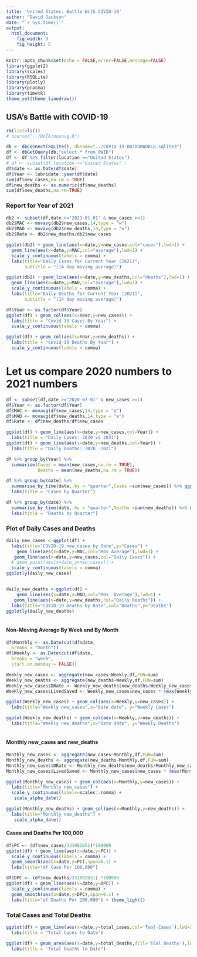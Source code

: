 ```yaml
---
title: 'United States: Battle With COVID-19'
author: "David Jackson"
date: "`r Sys.time()`"
output: 
  html_document:
    fig_width: 9
    fig_height: 5
---
```


```r
knitr::opts_chunk$set(echo = FALSE,error=FALSE,message=FALSE)
library(ggplot2)
library(scales)
library(RSQLite)
library(plotly)
library(pracma)
library(timetk)
theme_set(theme_linedraw())
```

## USA's Battle with COVID-19

```r
rm(list=ls())
# source("../DATA/movavg.R")

db <- dbConnect(SQLite(), dbname="../COVID-19-DB/OURWORLD.sqlite3")
df <- dbGetQuery(db,"select * from OWID")
df <- df %>% filter(location =="United States")
# df <- subset(df,location =="United States" )
df$date <- as.Date(df$date)
df$Year <- lubridate::year(df$date)
sum(df$new_cases,na.rm = TRUE)
df$new_deaths <- as.numeric(df$new_deaths)
sum(df$new_deaths,na.rm=TRUE)

```

### Report for Year of 2021 

```r
db2 <- subset(df,date >="2021-01-01" & new_cases >=1)
db2$MAC <- movavg(db2$new_cases,14,type = "w")
db2$MAD <- movavg(db2$new_deaths,14,type = "w")
db2$Rate <- db2$new_deaths/db2$new_cases
```
```r
ggplot(db2) + geom_line(aes(x=date,y=new_cases,col="cases"),lwd=1) +
  geom_line(aes(x=date,y=MAC,col="average"),lwd=1) +
  scale_y_continuous(labels = comma) +
  labs(title="Daily Cases for Current Year (2021)",
       subtitle = "(14 day moving average)")

ggplot(db2) + geom_line(aes(x=date,y=new_deaths,col="deaths"),lwd=1) +
  geom_line(aes(x=date,y=MAD,col="average"),lwd=1) +
  scale_y_continuous(labels = comma) +
  labs(title="Daily Deaths for Current Year (2021)",
       subtitle = "(14 day moving average)")
```
```r
df$Year <- as.factor(df$Year)
ggplot(df) + geom_col(aes(x=Year,y=new_cases)) +
  labs(title = "Covid-19 Cases By Year") +
  scale_y_continuous(labels = comma)

ggplot(df) + geom_col(aes(x=Year,y=new_deaths)) +
  labs(title = "Covid-19 Deaths By Year") +
  scale_y_continuous(labels = comma)
```


# Let us compare 2020 numbers to 2021 numbers

```r
df <- subset(df,date >="2020-07-01" & new_cases >=1)
df$Year <- as.factor(df$Year)
df$MAC <- movavg(df$new_cases,14,type = "e")
df$MAD <- movavg(df$new_deaths,14,type = "e")
df$Rate <- df$new_deaths/df$new_cases

ggplot(df) + geom_line(aes(x=date,y=new_cases,col=Year)) +
  labs(title = "Daily Cases: 2020 vs 2021")
ggplot(df) + geom_line(aes(x=date,y=new_deaths,col=Year)) +
  labs(title = "Daily Deaths: 2020 -2021")
```

```r
df %>% group_by(Year) %>%
  summarise(Cases = mean(new_cases,na.rm = TRUE),
            Deaths = mean(new_deaths,na.rm = TRUE))
```
```r
df %>% group_by(date) %>%
  summarise_by_time(date,.by = "quarter",Cases =sum(new_cases)) %>% ggplot(aes(x=date,y=Cases)) + geom_col() +
  labs(title = "Cases by Quarter")

df %>% group_by(date) %>%
  summarise_by_time(date,.by = "quarter",Deaths =sum(new_deaths)) %>% ggplot(aes(x=date,y=Deaths)) + geom_col() +
  labs(title = "Deaths by Quarter")
```


### Plot of Daily Cases and Deaths

```r
daily_new_cases <-ggplot(df) + 
  labs(title="COVID-19 new_cases by Date",y="Cases") +
    geom_line(aes(x=date,y=MAC,col="Mov Average"),lwd=1) +
   geom_line(aes(x=date,y=new_cases,col="Daily Cases")) +
  # geom_point(aes(x=date,y=new_cases)) +
  scale_y_continuous(labels = comma)
ggplotly(daily_new_cases)



```
```r
daily_new_deaths <-ggplot(df) + 
    geom_line(aes(x=date,y=MAD,col="Mov. Average"),lwd=1) +
   geom_line(aes(x=date,y=new_deaths,col="Daily Deaths")) +
  labs(title="COVID-19 Deaths by Date",col="Deaths",y="Deaths") 
ggplotly(daily_new_deaths)
     

```

#### Non-Moving Average By Week and By Month

```r
df$Monthly <- as.Date(cut(df$date,
  breaks = "month"))
df$Weekly <- as.Date(cut(df$date,
  breaks = "week",
  start.on.monday = FALSE))

```
```r
Weekly_new_cases <- aggregate(new_cases~Weekly,df,FUN=sum)
Weekly_new_deaths <- aggregate(new_deaths~Weekly,df,FUN=sum)
Weekly_new_cases$DRate <- Weekly_new_deaths$new_deaths/Weekly_new_cases$new_cases
Weekly_new_cases$LivedSaved <- Weekly_new_cases$new_cases * (max(Weekly_new_cases$DRate) - Weekly_new_cases$DRate) 

```
```r
ggplot(Weekly_new_cases) + geom_col(aes(x=Weekly,y=new_cases)) + 
  labs(title="Weekly new_cases",x="Date date", y="Weekly Cases") 

ggplot(Weekly_new_deaths) + geom_col(aes(x=Weekly,y=new_deaths)) + 
  labs(title="Weekly new_deaths",x="Date date", y="Weekly Deaths") 
  
``` 


#### Monthly new_cases and new_deaths

```r

Monthly_new_cases <- aggregate(new_cases~Monthly,df,FUN=sum)
Monthly_new_deaths <- aggregate(new_deaths~Monthly,df,FUN=sum)
Monthly_new_cases$DRate <- Monthly_new_deaths$new_deaths/Monthly_new_cases$new_cases
Monthly_new_cases$LivedSaved <- Monthly_new_cases$new_cases * (max(Monthly_new_cases$DRate) - Monthly_new_cases$DRate) * 100
```
```r
ggplot(Monthly_new_cases) + geom_col(aes(x=Monthly,y=new_cases)) +
  labs(title="Monthly new_cases") +
  scale_y_continuous(labels=scales::comma) +
   scale_alpha_date()

ggplot(Monthly_new_deaths) + geom_col(aes(x=Monthly,y=new_deaths)) +
  labs(title="Monthly new_deaths") +
   scale_alpha_date()
```

#### Cases and Deaths Per 100,000

```r
df$PC <- (df$new_cases/331002651)*100000
ggplot(df) + geom_line(aes(x=date,y=PC)) +
  scale_y_continuous(labels = comma) +
  geom_smooth(aes(x=date,y=PC),span=0.1) +
  labs(title="df Case Per 100,000")
```
```r
df$DPC <- (df$new_deaths/331002651) *100000
ggplot(df) + geom_line(aes(x=date,y=DPC)) +
  scale_y_continuous(labels = comma) +
  geom_smooth(aes(x=date,y=DPC),span=0.1) +
  labs(title="df Deaths Per 100,000") + theme_light()
```

### Total Cases and Total Deaths

```r
ggplot(df) + geom_line(aes(x=date,y=total_cases,col='Toal Cases'),lwd=2) +
  labs(title = "Total Cases to Date")

ggplot(df) + geom_area(aes(x=date,y=total_deaths,fill='Toal Deaths'),lwd=2) +
  labs(title = "Total Deaths to Date")
```


